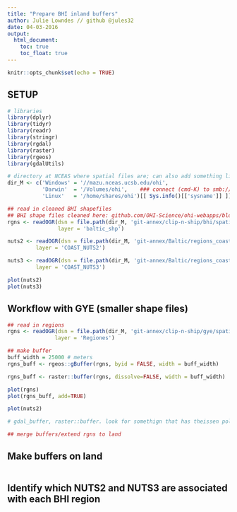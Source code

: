 ```yaml
---
title: "Prepare BHI inland buffers"
author: Julie Lowndes // github @jules32 
date: 04-03-2016
output: 
  html_document:
    toc: true
    toc_float: true
---
```


```r
knitr::opts_chunk$set(echo = TRUE)
```


## SETUP

```r

# libraries
library(dplyr)
library(tidyr)
library(readr)
library(stringr)
library(rgdal)
library(raster)
library(rgeos)
library(gdalUtils)

```

```r

# directory at NCEAS where spatial files are; can also add something like this for SRC
dir_M <- c('Windows' = '//mazu.nceas.ucsb.edu/ohi',
           'Darwin'  = '/Volumes/ohi',    ### connect (cmd-K) to smb://mazu/ohi
           'Linux'   = '/home/shares/ohi')[[ Sys.info()[['sysname']] ]]

## read in cleaned BHI shapefiles  
## BHI shape files cleaned here: github.com/OHI-Science/ohi-webapps/blob/master/custom/bhi/prep_bhi.Rmd
rgns <- readOGR(dsn = file.path(dir_M, 'git-annex/clip-n-ship/bhi/spatial/custom'), 
                layer = 'baltic_shp') 

nuts2 <- readOGR(dsn = file.path(dir_M, 'git-annex/Baltic/regions_coastal'), 
         layer = 'COAST_NUTS2') 

nuts3 <- readOGR(dsn = file.path(dir_M, 'git-annex/Baltic/regions_coastal'), 
         layer = 'COAST_NUTS3') 

plot(nuts2)
plot(nuts3)

```

## Workflow with GYE (smaller shape files)

```r

## read in regions
rgns <- readOGR(dsn = file.path(dir_M, 'git-annex/clip-n-ship/gye/spatial/custom'), 
               layer = 'Regiones') 

## make buffer
buff_width = 25000 # meters
rgns_buff <- rgeos::gBuffer(rgns, byid = FALSE, width = buff_width)

rgns_buff <- raster::buffer(rgns, dissolve=FALSE, width = buff_width)

plot(rgns)
plot(rgns_buff, add=TRUE)

plot(nuts2)

# gdal_buffer, raster::buffer. look for somethign that has theissen polygons by default

## merge buffers/extend rgns to land

```


## Make buffers on land

```r

```

## Identify which NUTS2 and NUTS3 are associated with each BHI region

```r

```




